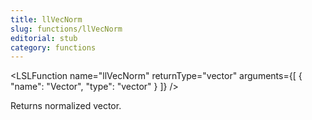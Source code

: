 ```yaml
---
title: llVecNorm
slug: functions/llVecNorm
editorial: stub
category: functions
---
```


<LSLFunction
	name="llVecNorm"
	returnType="vector"
	arguments={[
	{
		"name": "Vector",
		"type": "vector"
	}
]}
/>

Returns normalized vector.
